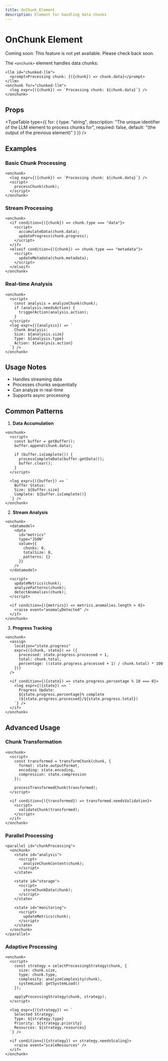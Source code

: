 ```yaml
---
title: OnChunk Element
description: Element for handling data chunks
---
```



# OnChunk Element

<Banner className="bg-blue-500 text-white rounded-lg">Coming soon: This feature is not yet available. Please check back soon.</Banner>

The `<onchunk>` element handles data chunks:

```mdx
<llm id="chunked-llm">
  <prompt>Processing chunk: {({chunk}) => chunk.data}</prompt>
</llm>
<onchunk for="chunked-llm">
  <log expr={({chunk}) => `Processing chunk: ${chunk.data}`} />
</onchunk>
```

## Props

<TypeTable type={{
    for: {
      type: "string",
      description: "The unique identifier of the LLM element to process chunks for",
      required: false,
      default: "(the output of the previous element)"
    }
  }} />

## Examples

### Basic Chunk Processing

```mdx
<onchunk>
  <log expr={({chunk}) => `Processing chunk: ${chunk.data}`} />
  <script>
    processChunk(chunk);
  </script>
</onchunk>
```

### Stream Processing

```mdx
<onchunk>
  <if condition={({chunk}) => chunk.type === "data"}>
    <script>
      accumulateData(chunk.data);
      updateProgress(chunk.progress);
    </script>
  </if>
  <elseif condition={({chunk}) => chunk.type === "metadata"}>
    <script>
      updateMetadata(chunk.metadata);
    </script>
  </elseif>
</onchunk>
```

### Real-time Analysis

```mdx
<onchunk>
  <script>
    const analysis = analyzeChunk(chunk);
    if (analysis.needsAction) {
      triggerAction(analysis.action);
    }
  </script>
  <log expr={({analysis}) => `
    Chunk Analysis:
    Size: ${analysis.size}
    Type: ${analysis.type}
    Action: ${analysis.action}
  `} />
</onchunk>
```

## Usage Notes

- Handles streaming data
- Processes chunks sequentially
- Can analyze in real-time
- Supports async processing

## Common Patterns

1. **Data Accumulation**
```mdx
<onchunk>
  <script>
    const buffer = getBuffer();
    buffer.append(chunk.data);
    
    if (buffer.isComplete()) {
      processCompleteData(buffer.getData());
      buffer.clear();
    }
  </script>
  
  <log expr={({buffer}) => `
    Buffer Status:
    Size: ${buffer.size}
    Complete: ${buffer.isComplete()}
  `} />
</onchunk>
```

2. **Stream Analysis**
```mdx
<onchunk>
  <datamodel>
    <data 
      id="metrics"
      type="JSON"
      value={{
        chunks: 0,
        totalSize: 0,
        patterns: {}
      }}
    />
  </datamodel>
  
  <script>
    updateMetrics(chunk);
    analyzePatterns(chunk);
    detectAnomalies(chunk);
  </script>
  
  <if condition={({metrics}) => metrics.anomalies.length > 0}>
    <raise event="anomalyDetected" />
  </if>
</onchunk>
```

3. **Progress Tracking**
```mdx
<onchunk>
  <assign 
    location="state.progress"
    expr={({chunk, state}) => ({
      processed: state.progress.processed + 1,
      total: chunk.total,
      percentage: ((state.progress.processed + 1) / chunk.total) * 100
    })}
  />
  
  <if condition={({state}) => state.progress.percentage % 10 === 0}>
    <log expr={({state}) => `
      Progress Update:
      ${state.progress.percentage}% complete
      (${state.progress.processed}/${state.progress.total})
    `} />
  </if>
</onchunk>
```

## Advanced Usage

### Chunk Transformation

```mdx
<onchunk>
  <script>
    const transformed = transformChunk(chunk, {
      format: state.outputFormat,
      encoding: state.encoding,
      compression: state.compression
    });
    
    processTransformedChunk(transformed);
  </script>
  
  <if condition={({transformed}) => transformed.needsValidation}>
    <script>
      validateChunk(transformed);
    </script>
  </if>
</onchunk>
```

### Parallel Processing

```mdx
<parallel id="chunkProcessing">
  <onchunk>
    <state id="analysis">
      <script>
        analyzeChunkContent(chunk);
      </script>
    </state>
    
    <state id="storage">
      <script>
        storeChunkData(chunk);
      </script>
    </state>
    
    <state id="monitoring">
      <script>
        updateMetrics(chunk);
      </script>
    </state>
  </onchunk>
</parallel>
```

### Adaptive Processing

```mdx
<onchunk>
  <script>
    const strategy = selectProcessingStrategy(chunk, {
      size: chunk.size,
      type: chunk.type,
      complexity: analyzeComplexity(chunk),
      systemLoad: getSystemLoad()
    });
    
    applyProcessingStrategy(chunk, strategy);
  </script>
  
  <log expr={({strategy}) => `
    Selected Strategy:
    Type: ${strategy.type}
    Priority: ${strategy.priority}
    Resources: ${strategy.resources}
  `} />
  
  <if condition={({strategy}) => strategy.needsScaling}>
    <raise event="scaleResources" />
  </if>
</onchunk>
